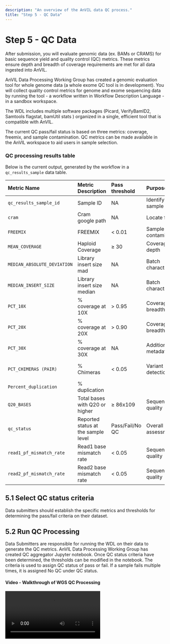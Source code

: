 ```yaml
---
description: "An overview of the AnVIL data QC process."
title: "Step 5 - QC Data"
---
```


# Step 5 - QC Data

<Alert icon={false} severity="info">
    After submission, you will evaluate genomic data (ex. BAMs or CRAMS) for basic sequence yield and quality control (QC) metrics. These metrics ensure depth and breadth of coverage requirements are met for all data ingested into AnVIL.
</Alert>

AnVIL Data Processing Working Group has created a genomic evaluation tool for whole genome data (a whole exome QC tool is in development). You will collect quality control metrics for genome and exome sequencing data by running the tool - a workflow written in Workflow Description Language - in a sandbox workspace.

The WDL includes multiple software packages (Picard, VerifyBamID2, Samtools flagstat, bamUtil stats ) organized in a single, efficient tool that is compatible with AnVIL.

The current QC pass/fail status is based on three metrics: coverage, freemix, and sample contamination. QC metrics can be made available in the AnVIL workspace to aid users in sample selection.

### QC processing results table

Below is the current output, generated by the workflow in a `qc_results_sample` data table.

| Metric Name                 | Metric Description                  | Pass threshold  | Purpose                    | Source Tool                              |
|:----------------------------|:------------------------------------|:----------------|:---------------------------|:-----------------------------------------|
| `qc_results_sample_id`      | Sample ID                           | NA              | Identify sample            | NA                                       |
| `cram`                      | Cram google path                    | NA              | Locate file                | NA                                       |
| `FREEMIX`                   | FREEMIX                             | < 0.01          | Sample contamination       | VerifyBamID2                             |
| `MEAN_COVERAGE`             | Haploid Coverage                    | ≥ 30            | Coverage depth             | Picard CollectWgs Metrics                |
| `MEDIAN_ABSOLUTE_DEVIATION` | Library insert size mad             | NA              | Batch characteristics      | Picard CollectInsertSize Metrics         |
| `MEDIAN_INSERT_SIZE`        | Library insert size median          | NA              | Batch characteristics      | Picard CollectInsertSize Metrics         |
| `PCT_10X`                   | % coverage at 10X                   | > 0.95          | Coverage breadth           | Picard CollectWgs Metrics                |
| `PCT_20X`                   | % coverage at 20X                   | > 0.90          | Coverage breadth           | Picard CollectWgs Metrics                |
| `PCT_30X`                   | % coverage at 30X                   | NA              | Additional metadata        | Picard CollectWgs Metrics                |
| `PCT_CHIMERAS (PAIR)`       | % Chimeras                          | < 0.05          | Variant detection          | Picard CollectAlignmentSummary Metrics   |
| `Percent_duplication`       | % duplication                       |                 |                            |                                          |
| `Q20_BASES`                 | Total bases with Q20 or higher      | ≥ 86x109        | Sequence quality           | Picard CollectQualityYield Metrics       |
| `qc_status`                 | Reported status at the sample level | Pass/Fail/No QC | Overall quality assessment |                                          |
| `read1_pf_mismatch_rate`    | Read1 base mismatch rate            | < 0.05          | Sequence quality           | Picard Collect Alignment Summary Metrics |
| `read2_pf_mismatch_rate`    | Read2 base mismatch rate            | < 0.05          | Sequence quality           | Picard Collect Alignment Summary Metrics |

## 5.1 Select QC status criteria

Data submitters should establish the specific metrics and thresholds for determining the pass/fail criteria on their dataset.

## 5.2 Run QC Processing

Data Submitters are responsible for running the WDL on their data to generate the QC metrics. AnVIL Data Processing Working Group has created QC aggregator Jupyter notebook. Once QC status criteria have been determined, the thresholds can be modified in the notebook. The criteria is used to assign QC status of pass or fail. If a sample fails multiple times, it is assigned No QC under QC status.

#### Video - Walkthrough of WGS QC Processing

<Video src="https://www.youtube.com/embed/WLpnoXySuIw" title="AnVIL on Dockstore" />

## 5.3 Post QC Processing to AnVIL Workspaces

The output from the QC aggregator is a QC summary results TSV file. Data submitters will pass off the QC summary results file to AnVIL ingestion team. The AnVIL team will push the QC summary results to the workspaces, which will contain the QC status including those that fail QC or have no QC. The example below is the QC results table in 1000 Genomes workspace.

### Sample QC Results Table

<Figure
  alt="QC Results."
  caption="QC results in a 1000 Genomes workspace"
  src="/consortia/learn/data-submitters/qc-results.png"
/>

## Additional Resources - Upcoming AnVIL Tools

AnVIL Data Processing Working Group is evaluating two tools to add to the submission process to estimate (genetic) sex and compare that to reported sex. The goal is to identify at a cohort level any major issues between the genomic data and the reported phenotype data. Variation in sex chromosome copy number (e.g., XXY, XO, somatic mosaicism) means that genetic sex prediction is not 100% accurate, although it is an excellent tool for detecting major cohort-level issues.

### Exome QC Processing

_Coming soon_

### Sex Check

_Coming soon_
